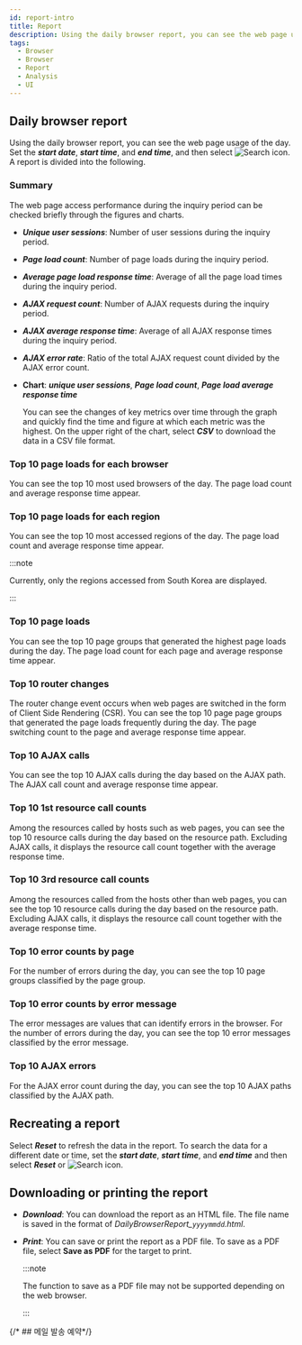 ```yaml
---
id: report-intro
title: Report
description: Using the daily browser report, you can see the web page usage of the day.
tags:
  - Browser
  - Browser
  - Report
  - Analysis
  - UI
---
```



<Reportintrodesc />

## Daily browser report

Using the daily browser report, you can see the web page usage of the day. Set the **_start date_**, **_start time_**, and **_end time_**, and then select ![Search icon](/img/ico-btn-search.png). A report is divided into the following.

### Summary

The web page access performance during the inquiry period can be checked briefly through the figures and charts.

<ImgLang img='browser-report-summary.png' desc='Summary' />

- **_Unique user sessions_**: Number of user sessions during the inquiry period.

- **_Page load count_**: Number of page loads during the inquiry period.

- **_Average page load response time_**: Average of all the page load times during the inquiry period.

- **_AJAX request count_**: Number of AJAX requests during the inquiry period.

- **_AJAX average response time_**: Average of all AJAX response times during the inquiry period.

- **_AJAX error rate_**: Ratio of the total AJAX request count divided by the AJAX error count.

- **Chart**: **_unique user sessions_**,  **_Page load count_**, **_Page load average response time_**

  You can see the changes of key metrics over time through the graph and quickly find the time and figure at which each metric was the highest. On the upper right of the chart, select **_CSV_** to download the data in a CSV file format.

### Top 10 page loads for each browser

You can see the top 10 most used browsers of the day. The page load count and average response time appear.

### Top 10 page loads for each region

You can see the top 10 most accessed regions of the day. The page load count and average response time appear.

:::note

Currently, only the regions accessed from South Korea are displayed.

:::

### Top 10 page loads

You can see the top 10 page groups that generated the highest page loads during the day. The page load count for each page and average response time appear.

### Top 10 router changes

The router change event occurs when web pages are switched in the form of Client Side Rendering (CSR). You can see the top 10 page page groups that generated the page loads frequently during the day. The page switching count to the page and average response time appear.

### Top 10 AJAX calls

You can see the top 10 AJAX calls during the day based on the AJAX path. The AJAX call count and average response time appear.

### Top 10 1st resource call counts

Among the resources called by hosts such as web pages, you can see the top 10 resource calls during the day based on the resource path. Excluding AJAX calls, it displays the resource call count together with the average response time.

### Top 10 3rd resource call counts

Among the resources called from the hosts other than web pages, you can see the top 10 resource calls during the day based on the resource path. Excluding AJAX calls, it displays the resource call count together with the average response time.

### Top 10 error counts by page

For the number of errors during the day, you can see the top 10 page groups classified by the page group.

### Top 10 error counts by error message

The error messages are values that can identify errors in the browser. For the number of errors during the day, you can see the top 10 error messages classified by the error message.

### Top 10 AJAX errors

For the AJAX error count during the day, you can see the top 10 AJAX paths classified by the AJAX path.

## Recreating a report

Select **_Reset_** to refresh the data in the report. To search the data for a different date or time, set the **_start date_**, **_start time_**, and **_end time_** and then select **_Reset_** or ![Search icon](/img/ico-btn-search.png).

## Downloading or printing the report

- **_Download_**: You can download the report as an HTML file. The file name is saved in the format of _DailyBrowserReport\_`yyyymmdd`.html_.

- **_Print_**: You can save or print the report as a PDF file. To save as a PDF file, select **Save as PDF** for the target to print.

  :::note

  The function to save as a PDF file may not be supported depending on the web browser.

  :::

{/* ## 메일 발송 예약*/}

<Reportintromailschedule />
